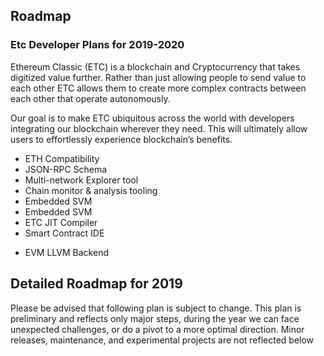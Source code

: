 
## Roadmap

### Etc Developer Plans for 2019-2020

Ethereum Classic (ETC) is a blockchain and Cryptocurrency that takes digitized value further. Rather than just allowing people to send value to each other ETC allows them to create more complex contracts between each other that operate autonomously.

Our goal is to make ETC ubiquitous across the world with developers integrating our blockchain wherever they need. This will ultimately allow users to effortlessly experience blockchain’s benefits.

<Cards columns="50% 50%">
<Card title="2019">

- ETH Compatibility
- JSON-RPC Schema
- Multi-network Explorer tool
- Chain monitor & analysis tooling
- Embedded SVM
- Embedded SVM
- ETC JIT Compiler
- Smart Contract IDE


</Card>
<Card title="2020">

- EVM LLVM Backend


</Card>
</Cards>

## Detailed Roadmap for 2019

Please be advised that following plan is subject to change. This plan is preliminary and reflects only major steps, during the year we can face unexpected challenges, or do a pivot to a more optimal direction. Minor releases, maintenance, and experimental projects are not reflected below

